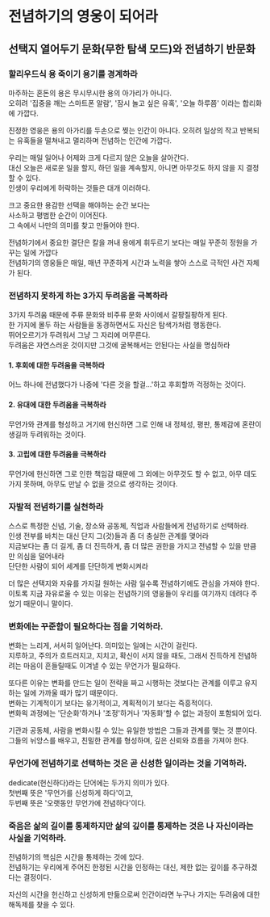# 전념하기의 영웅이 되어라

## 선택지 열어두기 문화(무한 탐색 모드)와 전념하기 반문화

### 할리우드식 용 죽이기 용기를 경계하라

마주하는 혼돈의 용은 무시무시한 용의 아가리가 아니다.  
오히려 '집중을 깨는 스마트폰 알람', '잠시 놀고 싶은 유혹', '오늘 하루쯤' 이라는 합리화에 가깝다.

진정한 영웅은 용의 아가리를 두손으로 찢는 인간이 아니다.
오히려 일상의 작고 반복되는 유혹들을 떨쳐내고 멀리하며 전념하는 인간에 가깝다.

우리는 매일 일어나 어제와 크게 다르지 않은 오늘을 살아간다.  
대신 오늘은 새로운 일을 할지, 하던 일을 계속할지, 아니면 아무것도 하지 않을 지 결정할 수 있다.  
인생이 우리에게 허락하는 것들은 대개 이러하다.

크고 중요한 용감한 선택을 해야하는 순간 보다는  
사소하고 평범한 순간이 이어진다.  
그 속에서 나만의 의미를 찾고 만들어야 한다. 

전념하기에서 중요한 결단은 칼을 꺼내 용에게 휘두르기 보다는 매일 꾸준히 정원을 가꾸는 일에 가깝다  
전념하기의 영웅들은 매일, 매년 꾸준하게 시간과 노력을 쌓아 스스로 극적인 사건 자체가 된다. 

### 전념하지 못하게 하는 3가지 두려움을 극복하라

3가지 두려움 때문에 주류 문화와 비주류 문화 사이에서 갈팡질팡하게 된다.  
한 가지에 몰두 하는 사람들을 동경하면서도 자신은 탐색가처럼 행동한다.  
뛰어오르기가 두려워서 그냥 그 자리에 머무른다.  
두려움은 자연스러운 것이지만 그것에 굴복해서는 안된다는 사실을 명심하라

#### 1. 후회에 대한 두려움을 극복하라

어느 하나에 전념했다가 나중에 '다른  것을 할걸...'하고 후회할까 걱정하는 것이다.  

#### 2. 유대에 대한 두려움을 극복하라

무언가와 관계를 형성하고 거기에 헌신하면 그로 인해 내 정체성, 평판, 통제감에 혼란이 생길까 두려워하는 것이다.

#### 3. 고립에 대한 두려움을 극복하라

무언가에 헌신하면 그로 인한 책임감 때문에 그 외에는 아무것도 할 수 없고, 아무 데도 가지 못하며, 아무도 만날 수 없을 것으로 생각하는 것이다.

### 자발적 전념하기를 실천하라

스스로 특정한 신념, 기술, 장소와 공동체, 직업과 사람들에게 전념하기로 선택하라.  
인생 전부를 바치는 대신 단지 그(것)들과 좀 더 충실한 관계를 맺어라  
지금보다는 좀 더 길게, 좀 더 진득하게, 좀 더 많은 권한을 가지고 전념할 수 있을 만큼만 의심을 덜어내라  
단단한 사람이 되어 세계를 단단하게 변화시켜라

더 많은 선택지와 자유를 가지길 원하는 사람 일수록 전념하기에도 관심을 가져야 한다.  
이토록 지금 자유로울 수 있는 이유는 전념하기의 영웅들이 우리를 여기까지 데려다 주었기 때문이니 말이다. 

### 변화에는 꾸준함이 필요하다는 점을 기억하라.

변화는 느리게, 서서히 일어난다. 의미있는 일에는 시간이 걸린다.  
지루하고, 주의가 흐트러지고, 지치고, 확신이 서지 않을 때도, 그래서 진득하게 전념하려는 마음이 흔들릴때도 이겨낼 수 있는 무언가가 필요하다. 

또다른 이유는 변화를 만드는 일이 전략을 짜고 시행하는 것보다는 관계를 이루고 유지하는 일에 가까울 때가 많기 때문이다.  
변화는 기계적이기 보다는 유기적이고, 계획적이기 보다는 즉흥적이다.   
변화읙 과정에는 '단순화'하거나 '조정'하거나 '자동화'할 수 없는 과정이 포함되어 있다. 

기관과 공동체, 사람을 변화시킬 수 있는 유일한 방법은 그들과 관계를 맺는 것 뿐이다.  
그들의 뉘앙스를 배우고, 친밀한 관계를 형성하며, 깊은 신뢰와 흐름을 가져야 한다.

### 무언가에 전념하기로 선택하는 것은 곧 신성한 일이라는 것을 기억하라.

dedicate(헌신하다)라는 단어에는 두가지 의미가 있다.  
첫번째 뜻은 '무언가를 신성하게 하다'이고,  
두번째 뜻은 '오랫동안 무언가에 전념하다'이다.

### 죽음은 삶의 **길이**를 통제하지만 삶의 **깊이**를 통제하는 것은 나 자신이라는 사실을 기억하라.

전념하기의 핵심은 시간을 통제하는 것에 있다.  
전념하기는 우리에게 주어진 한정된 시간을 인정하는 대신, 제한 없는 깊이를 추구하겠다는 결정이다.

자신의 시간을 헌신하고 신성하게 만듦으로써 인간이라면 누구나 가지는 두려움에 대한 해독제를 찾을 수 있다.

